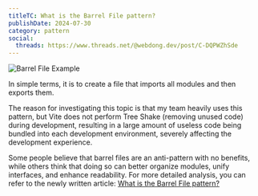```yaml
---
titleTC: What is the Barrel File pattern?
publishDate: 2024-07-30
category: pattern
social:
  threads: https://www.threads.net/@webdong.dev/post/C-DQPWZhSde
---
```


![Barrel File Example](barrel-file-example.webp)

In simple terms, it is to create a file that imports all modules and then exports them.

The reason for investigating this topic is that my team heavily uses this pattern, but Vite does not perform Tree Shake (removing unused code) during development, resulting in a large amount of useless code being bundled into each development environment, severely affecting the development experience.

Some people believe that barrel files are an anti-pattern with no benefits, while others think that doing so can better organize modules, unify interfaces, and enhance readability.
For more detailed analysis, you can refer to the newly written article: [What is the Barrel File pattern?](https://www.webdong.dev/post/what-is-barrel-file/)
